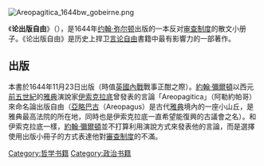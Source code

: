 {{noteTA
|1=zh-cn:约翰·弥尔顿; zh-tw:約翰·米爾頓; zh-hk:莊·美頓;
}}
[[Image:Areopagitica_1644bw_gobeirne.png|thumb]]
{{wikisourcelang|en|Areopagitica}}

《'''论出版自由'''》（{{lang-en|''Areopagitica: A speech of Mr. John Milton for the liberty of unlicensed printing to the Parliament of England''}}），是1644年[[约翰·弥尔顿|约翰·弥尔顿]]出版的一本反对[[审查制度|审查制度]]的散文小册子。《论出版自由》是历史上捍卫[[言论自由|言论自由]]書籍中最有影響力的一部著作。

== 出版 ==
本書於1644年11月23日出版（時值[[英國內戰|英國內戰]]戰事正酣之際）。[[約翰·彌爾頓|約翰·彌爾頓]]以西元[[前五世紀|前五世紀]]的[[雅典|雅典]]演說家[[伊索克拉底|伊索克拉底]]曾發表的言論「Areopagitica」（阿勒約帕哥）來命名論出版自由（[[亞略巴古|亞略巴古]]（Areopagus）是古代[[雅典|雅典]]境內的一座小山丘，是雅典最高法院的所在地，同時也是伊索克拉底一直希望能復興的古議會之名）。和伊索克拉底一樣，[[約翰·彌爾頓|約翰·彌爾頓]]並不打算利用演說方式來發表他的言論，而是選擇使用出版小冊子的方式表達他對[[審查制度|審查制度]]的不滿。
{{Authority control}}
{{文学小作品}}


[[Category:哲学书籍|Category:哲学书籍]]
[[Category:政治书籍|Category:政治书籍]]